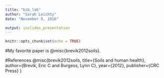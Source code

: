 ```yaml
---
title: "bib_lab"
author: "Sarah Leichty"
date: "November 9, 2016"

output: ioslides_presentation
---
```


```r
knitr::opts_chunk$set(echo = TRUE)
```
#My favorite paper is @misc{brevik2012soils}.

#References
@misc{brevik2012soils,
  title={Soils and human health},
  author={Brevik, Eric C and Burgess, Lynn C},
  year={2012},
  publisher={CRC Press}
}

